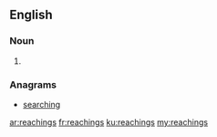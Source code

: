 ==English==

===Noun===
{{head|en}}

# {{plural of|reaching}}

===Anagrams===
* [[searching#English|searching]]

[[ar:reachings]]
[[fr:reachings]]
[[ku:reachings]]
[[my:reachings]]